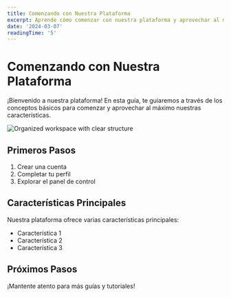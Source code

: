 ```yaml
---
title: Comenzando con Nuestra Plataforma
excerpt: Aprende cómo comenzar con nuestra plataforma y aprovechar al máximo sus características.
date: '2024-03-07'
readingTime: '5'
---
```


# Comenzando con Nuestra Plataforma

¡Bienvenido a nuestra plataforma! En esta guía, te guiaremos a través de los conceptos básicos para comenzar y aprovechar al máximo nuestras características.

![Organized workspace with clear structure](/images/blog/best-practices/processed.jpg)

## Primeros Pasos

1. Crear una cuenta
2. Completar tu perfil
3. Explorar el panel de control

## Características Principales

Nuestra plataforma ofrece varias características principales:

- Característica 1
- Característica 2
- Característica 3

## Próximos Pasos

¡Mantente atento para más guías y tutoriales!

